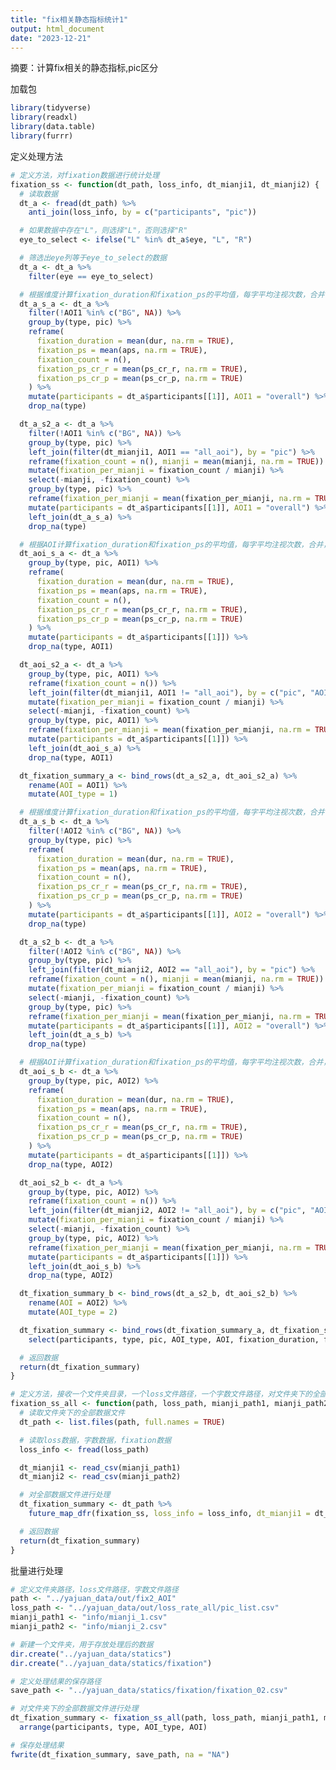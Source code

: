```yaml
---
title: "fix相关静态指标统计1"
output: html_document
date: "2023-12-21"
---
```

摘要：计算fix相关的静态指标,pic区分

加载包
```r
library(tidyverse)
library(readxl)
library(data.table)
library(furrr)
```

定义处理方法
```r
# 定义方法，对fixation数据进行统计处理
fixation_ss <- function(dt_path, loss_info, dt_mianji1, dt_mianji2) {
  # 读取数据
  dt_a <- fread(dt_path) %>%
    anti_join(loss_info, by = c("participants", "pic"))

  # 如果数据中存在"L"，则选择"L"，否则选择"R"
  eye_to_select <- ifelse("L" %in% dt_a$eye, "L", "R")

  # 筛选出eye列等于eye_to_select的数据
  dt_a <- dt_a %>%
    filter(eye == eye_to_select)

  # 根据维度计算fixation_duration和fixation_ps的平均值，每字平均注视次数，合并，删除中间数据
  dt_a_s_a <- dt_a %>%
    filter(!AOI1 %in% c("BG", NA)) %>%
    group_by(type, pic) %>%
    reframe(
      fixation_duration = mean(dur, na.rm = TRUE),
      fixation_ps = mean(aps, na.rm = TRUE),
      fixation_count = n(),
      fixation_ps_cr_r = mean(ps_cr_r, na.rm = TRUE),
      fixation_ps_cr_p = mean(ps_cr_p, na.rm = TRUE)
    ) %>%
    mutate(participants = dt_a$participants[[1]], AOI1 = "overall") %>%
    drop_na(type)

  dt_a_s2_a <- dt_a %>%
    filter(!AOI1 %in% c("BG", NA)) %>%
    group_by(type, pic) %>%
    left_join(filter(dt_mianji1, AOI1 == "all_aoi"), by = "pic") %>%
    reframe(fixation_count = n(), mianji = mean(mianji, na.rm = TRUE)) %>%
    mutate(fixation_per_mianji = fixation_count / mianji) %>%
    select(-mianji, -fixation_count) %>%
    group_by(type, pic) %>%
    reframe(fixation_per_mianji = mean(fixation_per_mianji, na.rm = TRUE)) %>%
    mutate(participants = dt_a$participants[[1]], AOI1 = "overall") %>%
    left_join(dt_a_s_a) %>%
    drop_na(type)

  # 根据AOI计算fixation_duration和fixation_ps的平均值，每字平均注视次数，合并，删除中间数据
  dt_aoi_s_a <- dt_a %>%
    group_by(type, pic, AOI1) %>%
    reframe(
      fixation_duration = mean(dur, na.rm = TRUE),
      fixation_ps = mean(aps, na.rm = TRUE),
      fixation_count = n(),
      fixation_ps_cr_r = mean(ps_cr_r, na.rm = TRUE),
      fixation_ps_cr_p = mean(ps_cr_p, na.rm = TRUE)
    ) %>%
    mutate(participants = dt_a$participants[[1]]) %>%
    drop_na(type, AOI1)

  dt_aoi_s2_a <- dt_a %>%
    group_by(type, pic, AOI1) %>%
    reframe(fixation_count = n()) %>%
    left_join(filter(dt_mianji1, AOI1 != "all_aoi"), by = c("pic", "AOI1")) %>%
    mutate(fixation_per_mianji = fixation_count / mianji) %>%
    select(-mianji, -fixation_count) %>%
    group_by(type, pic, AOI1) %>%
    reframe(fixation_per_mianji = mean(fixation_per_mianji, na.rm = TRUE)) %>%
    mutate(participants = dt_a$participants[[1]]) %>%
    left_join(dt_aoi_s_a) %>%
    drop_na(type, AOI1)

  dt_fixation_summary_a <- bind_rows(dt_a_s2_a, dt_aoi_s2_a) %>%
    rename(AOI = AOI1) %>%
    mutate(AOI_type = 1)

  # 根据维度计算fixation_duration和fixation_ps的平均值，每字平均注视次数，合并，删除中间数据
  dt_a_s_b <- dt_a %>%
    filter(!AOI2 %in% c("BG", NA)) %>%
    group_by(type, pic) %>%
    reframe(
      fixation_duration = mean(dur, na.rm = TRUE),
      fixation_ps = mean(aps, na.rm = TRUE),
      fixation_count = n(),
      fixation_ps_cr_r = mean(ps_cr_r, na.rm = TRUE),
      fixation_ps_cr_p = mean(ps_cr_p, na.rm = TRUE)
    ) %>%
    mutate(participants = dt_a$participants[[1]], AOI2 = "overall") %>%
    drop_na(type)

  dt_a_s2_b <- dt_a %>%
    filter(!AOI2 %in% c("BG", NA)) %>%
    group_by(type, pic) %>%
    left_join(filter(dt_mianji2, AOI2 == "all_aoi"), by = "pic") %>%
    reframe(fixation_count = n(), mianji = mean(mianji, na.rm = TRUE)) %>%
    mutate(fixation_per_mianji = fixation_count / mianji) %>%
    select(-mianji, -fixation_count) %>%
    group_by(type, pic) %>%
    reframe(fixation_per_mianji = mean(fixation_per_mianji, na.rm = TRUE)) %>%
    mutate(participants = dt_a$participants[[1]], AOI2 = "overall") %>%
    left_join(dt_a_s_b) %>%
    drop_na(type)

  # 根据AOI计算fixation_duration和fixation_ps的平均值，每字平均注视次数，合并，删除中间数据
  dt_aoi_s_b <- dt_a %>%
    group_by(type, pic, AOI2) %>%
    reframe(
      fixation_duration = mean(dur, na.rm = TRUE),
      fixation_ps = mean(aps, na.rm = TRUE),
      fixation_count = n(),
      fixation_ps_cr_r = mean(ps_cr_r, na.rm = TRUE),
      fixation_ps_cr_p = mean(ps_cr_p, na.rm = TRUE)
    ) %>%
    mutate(participants = dt_a$participants[[1]]) %>%
    drop_na(type, AOI2)

  dt_aoi_s2_b <- dt_a %>%
    group_by(type, pic, AOI2) %>%
    reframe(fixation_count = n()) %>%
    left_join(filter(dt_mianji2, AOI2 != "all_aoi"), by = c("pic", "AOI2")) %>%
    mutate(fixation_per_mianji = fixation_count / mianji) %>%
    select(-mianji, -fixation_count) %>%
    group_by(type, pic, AOI2) %>%
    reframe(fixation_per_mianji = mean(fixation_per_mianji, na.rm = TRUE)) %>%
    mutate(participants = dt_a$participants[[1]]) %>%
    left_join(dt_aoi_s_b) %>%
    drop_na(type, AOI2)

  dt_fixation_summary_b <- bind_rows(dt_a_s2_b, dt_aoi_s2_b) %>%
    rename(AOI = AOI2) %>%
    mutate(AOI_type = 2)

  dt_fixation_summary <- bind_rows(dt_fixation_summary_a, dt_fixation_summary_b) %>%
    select(participants, type, pic, AOI_type, AOI, fixation_duration, fixation_ps, fixation_count, fixation_per_mianji, fixation_ps_cr_r, fixation_ps_cr_p)

  # 返回数据
  return(dt_fixation_summary)
}

# 定义方法，接收一个文件夹目录，一个loss文件路径，一个字数文件路径，对文件夹下的全部数据文件通过fixation_ss函数进行处理，返回一个合并的数据。
fixation_ss_all <- function(path, loss_path, mianji_path1, mianji_path2) {
  # 读取文件夹下的全部数据文件
  dt_path <- list.files(path, full.names = TRUE)

  # 读取loss数据，字数数据，fixation数据
  loss_info <- fread(loss_path)

  dt_mianji1 <- read_csv(mianji_path1)
  dt_mianji2 <- read_csv(mianji_path2)

  # 对全部数据文件进行处理
  dt_fixation_summary <- dt_path %>%
    future_map_dfr(fixation_ss, loss_info = loss_info, dt_mianji1 = dt_mianji1, dt_mianji2 = dt_mianji2)

  # 返回数据
  return(dt_fixation_summary)
}
```

批量进行处理
```r
# 定义文件夹路径，loss文件路径，字数文件路径
path <- "../yajuan_data/out/fix2_AOI"
loss_path <- "../yajuan_data/out/loss_rate_all/pic_list.csv"
mianji_path1 <- "info/mianji_1.csv"
mianji_path2 <- "info/mianji_2.csv"

# 新建一个文件夹，用于存放处理后的数据
dir.create("../yajuan_data/statics")
dir.create("../yajuan_data/statics/fixation")

# 定义处理结果的保存路径
save_path <- "../yajuan_data/statics/fixation/fixation_02.csv"

# 对文件夹下的全部数据文件进行处理
dt_fixation_summary <- fixation_ss_all(path, loss_path, mianji_path1, mianji_path2) %>%
  arrange(participants, type, AOI_type, AOI)

# 保存处理结果
fwrite(dt_fixation_summary, save_path, na = "NA")
```



